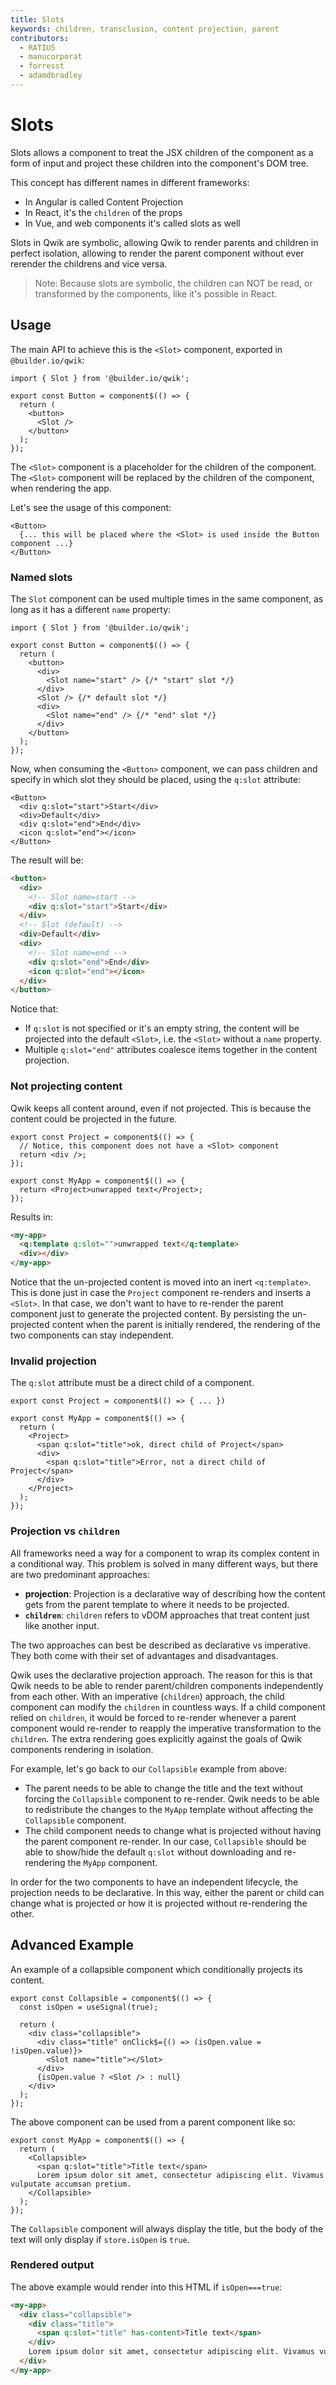 ```yaml
---
title: Slots
keywords: children, transclusion, content projection, parent
contributors:
  - RATIU5
  - manucorporat
  - forresst
  - adamdbradley
---
```


# Slots

Slots allows a component to treat the JSX children of the component as a form of input and project these children into the component's DOM tree.

This concept has different names in different frameworks:

- In Angular is called Content Projection
- In React, it's the `children` of the props
- In Vue, and web components it's called slots as well

Slots in Qwik are symbolic, allowing Qwik to render parents and children in perfect isolation, allowing to render the parent component without ever rerender the childrens and vice versa.

> Note: Because slots are symbolic, the children can NOT be read, or transformed by the components, like it's possible in React.

## Usage

The main API to achieve this is the `<Slot>` component, exported in `@builder.io/qwik`:

```tsx
import { Slot } from '@builder.io/qwik';

export const Button = component$(() => {
  return (
    <button>
      <Slot />
    </button>
  );
});
```

The `<Slot>` component is a placeholder for the children of the component. The `<Slot>` component will be replaced by the children of the component, when rendering the app.

Let's see the usage of this component:

```tsx
<Button>
  {... this will be placed where the <Slot> is used inside the Button component ...}
</Button>
```

### Named slots

The `Slot` component can be used multiple times in the same component, as long as it has a different `name` property:

```tsx
import { Slot } from '@builder.io/qwik';

export const Button = component$(() => {
  return (
    <button>
      <div>
        <Slot name="start" /> {/* "start" slot */}
      </div>
      <Slot /> {/* default slot */}
      <div>
        <Slot name="end" /> {/* "end" slot */}
      </div>
    </button>
  );
});
```

Now, when consuming the `<Button>` component, we can pass children and specify in which slot they should be placed, using the `q:slot` attribute:

```tsx
<Button>
  <div q:slot="start">Start</div>
  <div>Default</div>
  <div q:slot="end">End</div>
  <icon q:slot="end"></icon>
</Button>
```

The result will be:

```html
<button>
  <div>
    <!-- Slot name=start -->
    <div q:slot="start">Start</div>
  </div>
  <!-- Slot (default) -->
  <div>Default</div>
  <div>
    <!-- Slot name=end -->
    <div q:slot="end">End</div>
    <icon q:slot="end"></icon>
  </div>
</button>
```

Notice that:

- If `q:slot` is not specified or it's an empty string, the content will be projected into the default `<Slot>`, i.e. the `<Slot>` without a `name` property.
- Multiple `q:slot="end"` attributes coalesce items together in the content projection.

### Not projecting content

Qwik keeps all content around, even if not projected. This is because the content could be projected in the future.

```tsx
export const Project = component$(() => {
  // Notice, this component does not have a <Slot> component
  return <div />;
});

export const MyApp = component$(() => {
  return <Project>unwrapped text</Project>;
});
```

Results in:

```html
<my-app>
  <q:template q:slot="">unwrapped text</q:template>
  <div></div>
</my-app>
```

Notice that the un-projected content is moved into an inert `<q:template>`. This is done just in case the `Project` component re-renders and inserts a `<Slot>`. In that case, we don't want to have to re-render the parent component just to generate the projected content. By persisting the un-projected content when the parent is initially rendered, the rendering of the two components can stay independent.

### Invalid projection

The `q:slot` attribute must be a direct child of a component.

```tsx
export const Project = component$(() => { ... })

export const MyApp = component$(() => {
  return (
    <Project>
      <span q:slot="title">ok, direct child of Project</span>
      <div>
        <span q:slot="title">Error, not a direct child of Project</span>
      </div>
    </Project>
  );
});
```

### Projection vs `children`

All frameworks need a way for a component to wrap its complex content in a conditional way. This problem is solved in many different ways, but there are two predominant approaches:

- **projection**: Projection is a declarative way of describing how the content gets from the parent template to where it needs to be projected.
- **`children`**: `children` refers to vDOM approaches that treat content just like another input.

The two approaches can best be described as declarative vs imperative. They both come with their set of advantages and disadvantages.

Qwik uses the declarative projection approach. The reason for this is that Qwik needs to be able to render parent/children components independently from each other. With an imperative (`children`) approach, the child component can modify the `children` in countless ways. If a child component relied on `children`, it would be forced to re-render whenever a parent component would re-render to reapply the imperative transformation to the `children`. The extra rendering goes explicitly against the goals of Qwik components rendering in isolation.

For example, let's go back to our `Collapsible` example from above:

- The parent needs to be able to change the title and the text without forcing the `Collapsible` component to re-render. Qwik needs to be able to redistribute the changes to the `MyApp` template without affecting the `Collapsible` component.
- The child component needs to change what is projected without having the parent component re-render. In our case, `Collapsible` should be able to show/hide the default `q:slot` without downloading and re-rendering the `MyApp` component.

In order for the two components to have an independent lifecycle, the projection needs to be declarative. In this way, either the parent or child can change what is projected or how it is projected without re-rendering the other.

## Advanced Example

An example of a collapsible component which conditionally projects its content.

```tsx
export const Collapsible = component$(() => {
  const isOpen = useSignal(true);

  return (
    <div class="collapsible">
      <div class="title" onClick$={() => (isOpen.value = !isOpen.value)}>
        <Slot name="title"></Slot>
      </div>
      {isOpen.value ? <Slot /> : null}
    </div>
  );
});
```

The above component can be used from a parent component like so:

```tsx
export const MyApp = component$(() => {
  return (
    <Collapsible>
      <span q:slot="title">Title text</span>
      Lorem ipsum dolor sit amet, consectetur adipiscing elit. Vivamus vulputate accumsan pretium.
    </Collapsible>
  );
});
```

The `Collapsible` component will always display the title, but the body of the text will only display if `store.isOpen` is `true`.

### Rendered output

The above example would render into this HTML if `isOpen===true`:

```html
<my-app>
  <div class="collapsible">
    <div class="title">
      <span q:slot="title" has-content>Title text</span>
    </div>
    Lorem ipsum dolor sit amet, consectetur adipiscing elit. Vivamus vulputate accumsan pretium.
  </div>
</my-app>
```
